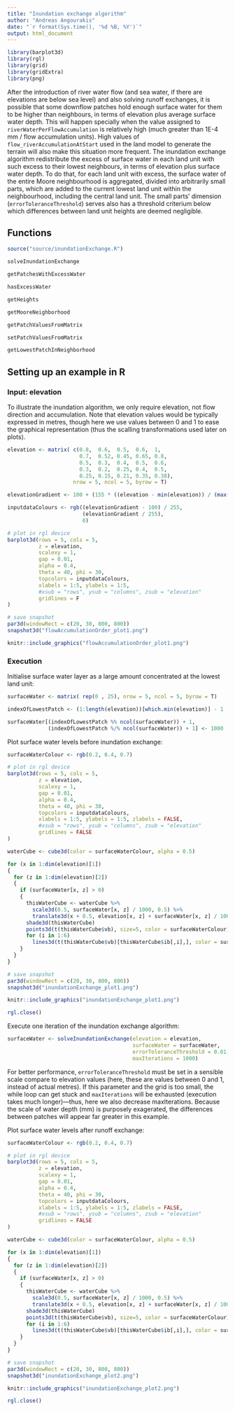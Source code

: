 ```yaml
---
title: "Inundation exchange algorithm"
author: "Andreas Angourakis"
date: "`r format(Sys.time(), '%d %B, %Y')`"
output: html_document
---
```


```r
library(barplot3d)
library(rgl)
library(grid)
library(gridExtra)
library(png)
```

After the introduction of river water flow (and sea water, if there are elevations are below sea level) and also solving runoff exchanges, it is possible that some downflow patches hold enough surface water for them to be higher than neighbours, in terms of elevation plus average surface water depth. This will happen specially when the value assigned to `riverWaterPerFlowAccumulation` is relatively high (much greater than 1E-4 mm / flow accumulation units). High values of `flow_riverAccumulationAtStart` used in the land model to generate the terrain will also make this situation more frequent. The inundation exchange algorithm redistribute the excess of surface water in each land unit with such excess to their lowest neighbours, in terms of elevation plus surface water depth. To do that, for each land unit with excess, the surface water of the entire Moore neighbourhood is aggregated, divided into arbitrarily small parts, which are added to the current lowest land unit within the neighbourhood, including the central land unit. The small parts' dimension (`errorToleranceThreshold`) serves also has a threshold criterium below which differences between land unit heights are deemed negligible.

## Functions

```r
source("source/inundationExchange.R")
```

```r
solveInundationExchange
```

```r
getPatchesWithExcessWater
```

```r
hasExcessWater
```

```r
getHeights
```

```r
getMooreNeighborhood
```

```r
getPatchValuesFromMatrix
```

```r
setPatchValuesFromMatrix
```

```r
getLowestPatchInNeighborhood
```

## Setting up an example in R

### Input: elevation

To illustrate the inundation algorithm, we only require elevation, not flow direction and accumulation. Note that elevation values would be typically expressed in metres, though here we use values between 0 and 1 to ease the graphical representation (thus the scalling transformations used later on plots).

```r
elevation <- matrix( c(0.8,  0.6,  0.5,  0.6,  1,
                       0.7,  0.52, 0.45, 0.65, 0.8,
                       0.5,  0.3,  0.4,  0.5,  0.6,
                       0.3,  0.2,  0.25, 0.4,  0.5,
                       0.25, 0.15, 0.21, 0.35, 0.38),
                     nrow = 5, ncol = 5, byrow = T)

elevationGradient <- 100 + (155 * ((elevation - min(elevation)) / (max(elevation) - min(elevation) + 1E-6)))

inputdataColours <- rgb((elevationGradient - 100) / 255, 
                        (elevationGradient / 255), 
                        0)
```

```r
# plot in rgl device
barplot3d(rows = 5, cols = 5,
          z = elevation,
          scalexy = 1,
          gap = 0.01,
          alpha = 0.4,
          theta = 40, phi = 30,
          topcolors = inputdataColours,
          xlabels = 1:5, ylabels = 1:5,
          #xsub = "rows", ysub = "columns", zsub = "elevation"
          gridlines = F
)

# save snapshot
par3d(windowRect = c(20, 30, 800, 800))
snapshot3d("flowAccumulationOrder_plot1.png")
```

```r
knitr::include_graphics("flowAccumulationOrder_plot1.png")
```

### Execution

Initialise surface water layer as a large amount concentrated at the lowest land unit:
```r
surfaceWater <- matrix( rep(0 , 25), nrow = 5, ncol = 5, byrow = T)

indexOfLowestPatch <- (1:length(elevation))[which.min(elevation)] - 1

surfaceWater[(indexOfLowestPatch %% ncol(surfaceWater)) + 1, 
             (indexOfLowestPatch %/% ncol(surfaceWater)) + 1] <- 1000
```

Plot surface water levels before inundation exchange:
```r
surfaceWaterColour <- rgb(0.2, 0.4, 0.7)

# plot in rgl device
barplot3d(rows = 5, cols = 5,
          z = elevation,
          scalexy = 1,
          gap = 0.01,
          alpha = 0.4,
          theta = 40, phi = 30,
          topcolors = inputdataColours,
          xlabels = 1:5, ylabels = 1:5, zlabels = FALSE,
          #xsub = "rows", ysub = "columns", zsub = "elevation"
          gridlines = FALSE
)

waterCube <- cube3d(color = surfaceWaterColour, alpha = 0.5)  

for (x in 1:dim(elevation)[1])
{
  for (z in 1:dim(elevation)[2])
  {
    if (surfaceWater[x, z] > 0)
    {
      thisWaterCube <- waterCube %>% 
        scale3d(0.5, surfaceWater[x, z] / 1000, 0.5) %>% 
        translate3d(x + 0.5, elevation[x, z] + surfaceWater[x, z] / 1000, -1 * z - 0.5)
      shade3d(thisWaterCube)
      points3d(t(thisWaterCube$vb), size=5, color = surfaceWaterColour)
      for (i in 1:6)
        lines3d(t(thisWaterCube$vb)[thisWaterCube$ib[,i],], color = surfaceWaterColour)
    }
  }
}

# save snapshot
par3d(windowRect = c(20, 30, 800, 800))
snapshot3d("inundationExchange_plot1.png")
```

```r
knitr::include_graphics("inundationExchange_plot1.png")
```

```r
rgl.close()
```

Execute one iteration of the inundation exchange algorithm:

```r
surfaceWater <- solveInundationExchange(elevation = elevation, 
                                        surfaceWater = surfaceWater,
                                        errorToleranceThreshold = 0.01,
                                        maxIterations = 1000) 
```

For better performance, `errorToleranceThreshold` must be set in a sensible scale compare to elevation values (here, these are values between 0 and 1, instead of actual metres). If this parameter and the grid is too small, the while loop can get stuck and `maxIterations` will be exhausted (execution takes much longer)---thus, here we also decrease maxIterations. Because the scale of water depth (mm) is purposely exagerated, the differences between patches will appear far greater in this example.

Plot surface water levels after runoff exchange:
```r
surfaceWaterColour <- rgb(0.2, 0.4, 0.7)

# plot in rgl device
barplot3d(rows = 5, cols = 5,
          z = elevation,
          scalexy = 1,
          gap = 0.01,
          alpha = 0.4,
          theta = 40, phi = 30,
          topcolors = inputdataColours,
          xlabels = 1:5, ylabels = 1:5, zlabels = FALSE,
          #xsub = "rows", ysub = "columns", zsub = "elevation"
          gridlines = FALSE
)

waterCube <- cube3d(color = surfaceWaterColour, alpha = 0.5)  

for (x in 1:dim(elevation)[1])
{
  for (z in 1:dim(elevation)[2])
  {
    if (surfaceWater[x, z] > 0)
    {
      thisWaterCube <- waterCube %>% 
        scale3d(0.5, surfaceWater[x, z] / 1000, 0.5) %>% 
        translate3d(x + 0.5, elevation[x, z] + surfaceWater[x, z] / 1000, -1 * z - 0.5)
      shade3d(thisWaterCube)
      points3d(t(thisWaterCube$vb), size=5, color = surfaceWaterColour)
      for (i in 1:6)
        lines3d(t(thisWaterCube$vb)[thisWaterCube$ib[,i],], color = surfaceWaterColour)
    }
  }
}

# save snapshot
par3d(windowRect = c(20, 30, 800, 800))
snapshot3d("inundationExchange_plot2.png")
```

```r
knitr::include_graphics("inundationExchange_plot2.png")
```

```r
rgl.close()
```



